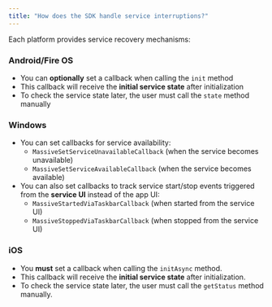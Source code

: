```yaml
---
title: "How does the SDK handle service interruptions?"
---
```


Each platform provides service recovery mechanisms:

### Android/Fire OS

- You can **optionally** set a callback when calling the `init` method
- This callback will receive the **initial service state** after initialization
- To check the service state later, the user must call the `state` method manually

### Windows

- You can set callbacks for service availability:
  - `MassiveSetServiceUnavailableCallback` (when the service becomes unavailable)
  - `MassiveSetServiceAvailableCallback` (when the service becomes available)
- You can also set callbacks to track service start/stop events triggered from the **service UI** instead of the app UI:
  - `MassiveStartedViaTaskbarCallback` (when started from the service UI)
  - `MassiveStoppedViaTaskbarCallback` (when stopped from the service UI)

### iOS

- You **must** set a callback when calling the `initAsync` method.
- This callback will receive the **initial service state** after initialization.
- To check the service state later, the user must call the `getStatus` method manually.